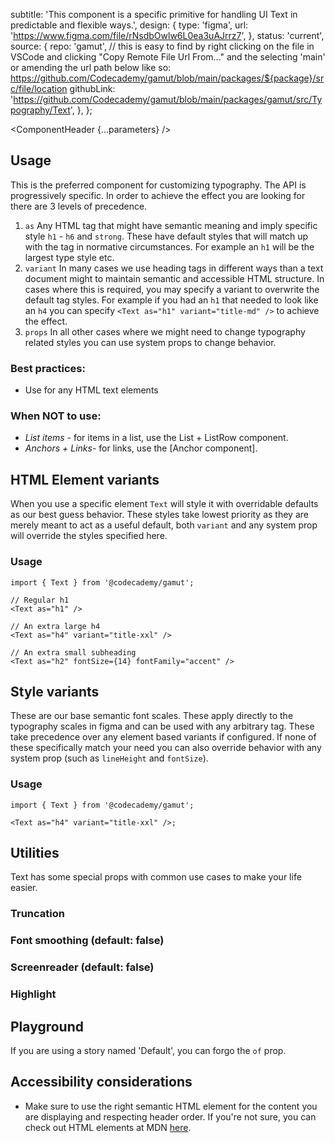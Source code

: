 


  subtitle:
    'This component is a specific primitive for handling UI Text in predictable and flexible ways.',
  design: {
    type: 'figma',
    url: 'https://www.figma.com/file/rNsdbOwlw6L0ea3uAJrrz7',
  },
  status: 'current',
  source: {
    repo: 'gamut',
    // this is easy to find by right clicking on the file in VSCode and clicking "Copy Remote File Url From..." and the selecting 'main' or amending the url path below like so: https://github.com/Codecademy/gamut/blob/main/packages/${package}/src/file/location
    githubLink:
      'https://github.com/Codecademy/gamut/blob/main/packages/gamut/src/Typography/Text',
  },
};

<Meta of={TextStories} />

<ComponentHeader {...parameters} />

## Usage

This is the preferred component for customizing typography. The API is progressively specific. In order to achieve the effect you are looking for there are 3 levels of precedence.

1. `as` Any HTML tag that might have semantic meaning and imply specific style `h1` - `h6` and `strong`. These have default styles that will match up with the tag in normative circumstances. For example an `h1` will be the largest type style etc.
2. `variant` In many cases we use heading tags in different ways than a text document might to maintain semantic and accessible HTML structure. In cases where this is required, you may specify a variant to overwrite the default tag styles. For example if you had an `h1` that needed to look like an `h4` you can specify `<Text as="h1" variant="title-md" />` to achieve the effect.
3. `props` In all other cases where we might need to change typography related styles you can use system props to change behavior.

### Best practices:

- Use for any HTML text elements

### When NOT to use:

- _List items_ - for items in a list, use the List + ListRow component.
- _Anchors + Links_- for links, use the [Anchor component].

## HTML Element variants

When you use a specific element `Text` will style it with overridable defaults as our best guess behavior. These styles take lowest priority as they are merely meant to act as a useful default, both `variant` and any system prop will override the styles specified here.

### Usage

```tsx
import { Text } from '@codecademy/gamut';

// Regular h1
<Text as="h1" />

// An extra large h4
<Text as="h4" variant="title-xxl" />

// An extra small subheading
<Text as="h2" fontSize={14} fontFamily="accent" />
```

<Canvas of={TextStories.Elements} />

## Style variants

These are our base semantic font scales. These apply directly to the typography scales in figma and can be used with any arbitrary tag. These take precedence over any element based variants if configured. If none of these specifically match your need you can also override behavior with any system prop (such as `lineHeight` and `fontSize`).

### Usage

```tsx
import { Text } from '@codecademy/gamut';

<Text as="h4" variant="title-xxl" />;
```

<Canvas of={TextStories.Variants} />

## Utilities

Text has some special props with common use cases to make your life easier.

### Truncation

<Canvas of={TextStories.Truncation} />

### Font smoothing (default: false)

<Canvas of={TextStories.FontSmoothing} />

### Screenreader (default: false)

<Canvas of={TextStories.Screenreader} />

### Highlight

<Canvas of={TextStories.Highlight} />

## Playground

If you are using a story named 'Default', you can forgo the `of` prop.

<Canvas sourceState="shown" />

<Controls />

## Accessibility considerations

- Make sure to use the right semantic HTML element for the content you are displaying and respecting header order. If you're not sure, you can check out HTML elements at MDN [here](https://developer.mozilla.org/en-US/docs/Web/HTML/Element#content_sectioning).

